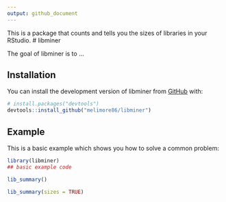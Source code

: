 ```yaml
---
output: github_document
---
```


<!-- README.md is generated from README.Rmd. Please edit that file -->

This is a package that counts and tells you the sizes of libraries in your RStudio.
# libminer

<!-- badges: start -->
<!-- badges: end -->

The goal of libminer is to ...

## Installation

You can install the development version of libminer from [GitHub](https://github.com/) with:

``` r
# install.packages("devtools")
devtools::install_github("melimore86/libminer")
```

## Example

This is a basic example which shows you how to solve a common problem:

```r
library(libminer)
## basic example code

lib_summary()

lib_summary(sizes = TRUE)
```
